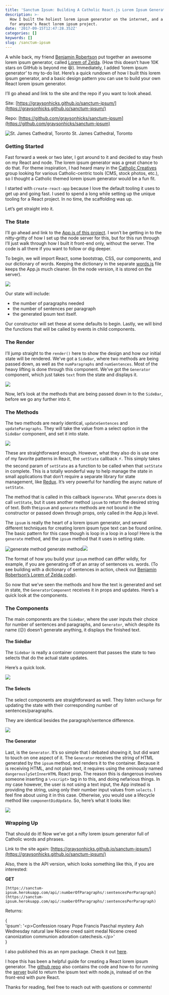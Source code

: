 ```yaml
---
title: 'Sanctum Ipsum: Building A Catholic React.js Lorem Ipsum Generator'
description: >-
  How I built the holiest lorem ipsum generator on the internet, and a design
  for anyone’s React lorem ipsum project.
date: '2017-09-15T12:47:28.352Z'
categories: []
keywords: []
slug: /sanctum-ipsum
---
```


A while back, my friend [Benjamin Robertson](https://medium.com/@bgrobertson) put together an awesome lorem ipsum generator, called [Lorem of Zelda](http://loremofzelda.com/). (How this doesn’t have 10K stars on GitHub is beyond me 😆). Immediately, I added ‘lorem ipsum generator’ to my to-do list. Here’s a quick rundown of how I built this lorem ipsum generator, and a basic design pattern you can use to build your own React lorem ipsum generator.

I’ll go ahead and link to the site and the repo if you want to look ahead.

Site: [https://graysonhicks.github.io/sanctum-ipsum/](https://graysonhicks.github.io/sanctum-ipsum/)

Repo: [https://github.com/graysonhicks/sanctum-ipsum](https://github.com/graysonhicks/sanctum-ipsum)

![St. James Cathedral, Toronto](img/1__dFG46DQMPCCIwjw4gcyW5A.jpeg)
St. James Cathedral, Toronto

### Getting Started

Fast forward a week or two later, I got around to it and decided to stay fresh on my React and node. The lorem ipsum generator was a great chance to do that. For theme inspiration, I had heard many in the [Catholic Creatives](http://www.catholiccreatives.org/) group looking for various Catholic-centric tools (CMS, stock photos, etc.), so I thought a Catholic themed lorem ipsum generator would be a fun fit.

I started with `create-react-app` because I love the default tooling it uses to get up and going fast. I used to spend a long while setting up the unique tooling for a React project. In no time, the scaffolding was up.

Let’s get straight into it.

### The State

I’ll go ahead and link to the [App.js of this project](https://github.com/graysonhicks/sanctum-ipsum/blob/master/client/src/App.js). I won’t be getting in to the nitty-gritty of how I set up the node server for this, but for this run through I’ll just walk through how I built it front-end only, without the server. The code is all there if you want to follow or dig deeper.

To begin, we will import React, some bootstrap, CSS, our components, and our dictionary of words. Keeping the dictionary in the separate [words.js](https://github.com/graysonhicks/sanctum-ipsum/blob/master/client/src/words.js) file keeps the App.js much cleaner. (In the node version, it is stored on the server).

![](img/1__nWXJGoROOnwMXyM____ggtJA.png)

Our state will include:

- the number of paragraphs needed
- the number of sentences per paragraph
- the generated ipsum text itself.

Our constructor will set these at some defaults to begin. Lastly, we will bind the functions that will be called by events in child components.

### The Render

I’ll jump straight to the `render()` here to show the design and how our initial state will be rendered. We’ve got a `SideBar`, where two methods are being passed down, as well as the `numParagraphs` and `numSentences`. Most of the heavy lifting is done through this component. We’ve got the `Generator` component, which just takes `text` from the state and displays it.

![](img/1__gsl1uqMgw4veoqR8v1kxmw.png)

Now, let’s look at the methods that are being passed down in to the `SideBar`, before we go any further into it.

### The Methods

The two methods are nearly identical, `updateSentences` and `updateParagraphs`. They will take the value from a select option in the `SideBar` component, and set it into state.

![](img/1__8LZWsmwlM9mZ3vorSTZv5g.png)

These are straightforward enough. However, what they also do is use one of my favorite patterns in React, the `setState` callback ⚡️. This simply takes the second param of `setState` as a function to be called when that `setState` in complete. This is a totally wonderful way to help manage the state in small applications that don’t require a separate library for state management, like [Redux](http://redux.js.org/). It’s very powerful for handling the async nature of `setState`.

The method that is called in this callback is`generate`. What `generate` does is call `setState`, but it uses another method `ipsum` to return the desired string of text. Both the`ipsum` and `generate` methods are not bound in the constructor or passed down through props, only called in the App.js level.

The `ipsum` is really the heart of a lorem ipsum generator, and several different techniques for creating lorem ipsum type text can be found online. The basic pattern for this case though is loop in a loop in a loop! Here is the `generate` method, and the `ipsum` method that it uses in setting state.

![generate method](img/1__FKNLi__TGcSV67__Sl3IItiw.png)
generate method![](img/1__7WdEOE9EheGupSRA__JNlmw.png)

The format of how you build your `ipsum` method can differ wildly, for example, if you are generating off of an array of sentences vs. words. (To see building with a dictionary of sentences in action, check out [Benjamin Robertson’s Lorem of Zelda code](https://github.com/benjamingrobertson/loremofzelda/blob/master/main.js)).

So now that we’ve seen the methods and how the text is generated and set in state, the `GeneratorComponent` receives it in props and updates. Here’s a quick look at the components.

### The Components

The main components are the `SideBar`, where the user inputs their choice for number of sentences and paragraphs, and `Generator`, which despite its name (😕) doesn’t generate anything, it displays the finished text.

#### The SideBar

The `Sidebar` is really a container component that passes the state to two selects that do the actual state updates.

Here’s a quick look.

![](img/1__UjXC4wF9XXR7__110__7__eyQ.png)

#### The Selects

The select components are straightforward as well. They listen `onChange` for updating the state with their corresponding number of sentences/paragraphs.

They are identical besides the paragraph/sentence difference.

![](img/1__72J9067Vq4__IKmz0Rake3w.png)

#### The Generator

Last, is the `Generator`. It’s so simple that I debated showing it, but did want to touch on one aspect of it. The `Generator` receives the string of HTML generated by the `ipsum` method, and renders it to the container. Because it is receiving HTML, and not plain text, it requires using the ominously named `dangerouslySetInnerHTML` React prop. The reason this is dangerous involves someone inserting a `\<script>` tag in to this, and doing nefarious things. In my case however, the user is not using a text input, the App instead is providing the string, using only their number input values from `selects`. I feel fine about using it in this case. Otherwise, you would use a lifecycle method like `componentDidUpdate`. So, here’s what it looks like:

![](img/1__JE5iPkRLileRw4Ur0Wfy0Q.png)

### Wrapping Up

That should do it! Now we’ve got a nifty lorem ipsum generator full of Catholic words and phrases.

Link to the site again: [https://graysonhicks.github.io/sanctum-ipsum/](https://graysonhicks.github.io/sanctum-ipsum/)

Also, there is the API version, which looks something like this, if you are interested:

**GET**

`[https://sanctum-ipsum.herokuapp.com/api/:numberOfParagraphs/:sentencesPerParagraph](https://sanctum-ipsum.herokuapp.com/api/:numberOfParagraphs/:sentencesPerParagraph)`

Returns:

\{  
'ipsum': '\<p>Confession rosary Pope Francis Paschal mystery Ash Wednesday natural law Nicene creed saint medal Nicene creed canonization communion adoration catechesis.\</p>'  
}

I also published this as an npm package. Check it out [here](https://www.npmjs.com/package/sanctum-ipsum).

I hope this has been a helpful guide for creating a React lorem ipsum generator. The [github repo](https://github.com/graysonhicks/sanctum-ipsum) also contains the code and how-to for running the [server](https://github.com/graysonhicks/sanctum-ipsum/tree/server) build to return the ipsum text with node.js, instead of on the front-end with pure React.

Thanks for reading, feel free to reach out with questions or comments!
